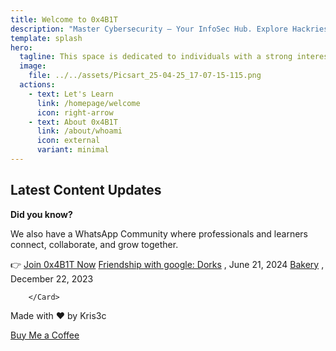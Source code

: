 ```yaml
---
title: Welcome to 0x4B1T
description: "Master Cybersecurity – Your InfoSec Hub. Explore Hackries, write-ups, articles, and more for in-depth insights."
template: splash
hero:
  tagline: This space is dedicated to individuals with a strong interest in the world of security. Here, you will find informative blogs, write-ups, roadmaps, resources, and more. Let’s break things down together.
  image:
    file: ../../assets/Picsart_25-04-25_17-07-15-115.png
  actions:
    - text: Let's Learn
      link: /homepage/welcome
      icon: right-arrow
    - text: About 0x4B1T
      link: /about/whoami
      icon: external
      variant: minimal
---
```



## Latest Content Updates


**Did you know?**  
  
We also have a WhatsApp Community where professionals and learners connect, collaborate, and grow together.  
  
👉 [Join 0x4B1T Now](https://chat.whatsapp.com/HOJpyncUr558i7hYtNZeer)
<CardGrid stagger>
	<Card title="Hackries" icon="star">
        </Card>
	<Card title="Articles" icon="document">
		[Friendship with google: Dorks](/articles/friendship-with-google-dorks/) , June 21, 2024
	</Card>
          <Card title="Write-ups" icon="pencil">
                [Bakery](/writeups/kpmg-bakery/) , December 22, 2023
        </Card>
        <Card title="Projects" icon="open-book">
               
        </Card>
</CardGrid>

<footer>
  <div class="footer-content">
    <p>Made with ❤️ by Kris3c</p>
    <p><a href="https://www.buymeacoffee.com/yourusername" target="_blank" rel="noopener noreferrer">Buy Me a Coffee</a></p>
  </div>
</footer>
